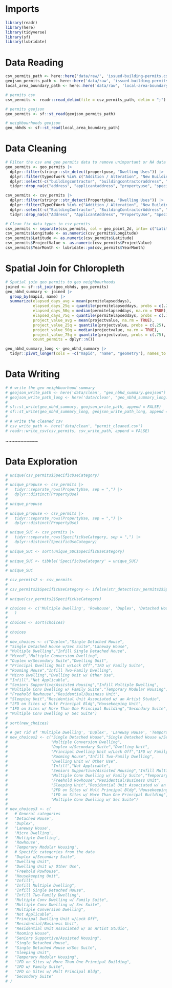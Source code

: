 
# Imports
```r
library(readr)
library(here)
library(tidyverse)
library(sf)
library(lubridate)
```

# Data Reading
```r
csv_permits_path <- here::here('data/raw/', 'issued-building-permits.csv')
geojson_permits_path <- here::here('data/raw', 'issued-building-permits.geojson')
local_area_boundary_path <- here::here('data/raw', 'local-area-boundary.geojson')

# permits csv
csv_permits <- readr::read_delim(file = csv_permits_path, delim = ";")

# permits geojson
geo_permits <- sf::st_read(geojson_permits_path)

# neighbourhoods geojson
geo_nbhds <- sf::st_read(local_area_boundary_path)
```

# Data Cleaning
```r

# Filter the csv and geo permits data to remove unimportant or NA data
geo_permits <- geo_permits |> 
  dplyr::filter(stringr::str_detect(propertyuse, "Dwelling Uses")) |>
  dplyr::filter(typeofwork %in% c("Addition / Alteration", "New Building")) |>
  dplyr::select(-c("buildingcontractor", "buildingcontractoraddress", "permitcategory")) |>
  tidyr::drop_na(c("address", "applicantaddress", "propertyuse", "specificusecategory", "geolocalarea", "geometry", "geo_point_2d"))

csv_permits <- csv_permits |> 
  dplyr::filter(stringr::str_detect(PropertyUse, "Dwelling Uses")) |>
  dplyr::filter(TypeOfWork %in% c("Addition / Alteration", "New Building")) |>
  dplyr::select(-c("BuildingContractor", "BuildingContractorAddress", "PermitCategory")) |>
  tidyr::drop_na(c("Address", "ApplicantAddress", "PropertyUse", "SpecificUseCategory", "GeoLocalArea", "geo_point_2d"))

# Clean fix data types in csv permits
csv_permits <- separate(csv_permits, col = geo_point_2d, into= c("Latitude","Longitude"), sep = ", ")
csv_permits$Longitude <- as.numeric(csv_permits$Longitude)
csv_permits$Latitude <- as.numeric(csv_permits$Latitude)
csv_permits$ProjectValue <- as.numeric(csv_permits$ProjectValue)
csv_permits$YearMonth <- lubridate::ym(csv_permits$YearMonth)

```
# Spatial Join for Chloropleth
```r
# Spatial join geo permits to geo neighbourhoods
joined <- sf::st_join(geo_nbhds, geo_permits)
geo_nbhd_summary <- joined |>
  group_by(mapid, name) |>
  summarize(elapsed_days_avg = mean(permitelapseddays),
            elapsed_days_25q = quantile(permitelapseddays, probs = c(.25), na.rm = TRUE),
            elapsed_days_50q = median(permitelapseddays, na.rm = TRUE),
            elapsed_days_75q = quantile(permitelapseddays, probs = c(.75), na.rm = TRUE),
            project_value_avg = mean(projectvalue, na.rm = TRUE),
            project_value_25q = quantile(projectvalue, probs = c(.25), na.rm = TRUE),
            project_value_50q = median(projectvalue, na.rm = TRUE),
            project_value_75q = quantile(projectvalue, probs = c(.75), na.rm = TRUE),
            count_permits = dplyr::n())

geo_nbhd_summary_long <- geo_nbhd_summary |>
  tidyr::pivot_longer(cols = -c("mapid", "name", "geometry"), names_to = "stat", values_to = "value")
```

# Data Writing
```r
# # write the geo neighbourhood summary
# geojson_write_path <- here('data/clean', "geo_nbhd_summary.geojson")
# geojson_write_path_long <- here('data/clean', "geo_nbhd_summary_long.geojson")
# 
# sf::st_write(geo_nbhd_summary, geojson_write_path, append = FALSE)
# sf::st_write(geo_nbhd_summary_long, geojson_write_path_long, append = FALSE)
# 
# # write the cleaned csv
# csv_write_path <- here('data/clean', "permit_cleaned.csv")
# readr::write_csv(csv_permits, csv_write_path, append = FALSE)
```

~~~~~~~~~~~

# Data Exploration
```r

# unique(csv_permits$SpecificUseCategory)
# 
# unique_propuse <- csv_permits |>
#   tidyr::separate_rows(PropertyUse, sep = ",") |>
#   dplyr::distinct(PropertyUse)
# 
# unique_propuse
# 
# unique_propuse <- csv_permits |>
#   tidyr::separate_rows(PropertyUse, sep = ",") |>
#   dplyr::distinct(PropertyUse)

# unique_SUC <- csv_permits |>
#   tidyr::separate_rows(SpecificUseCategory, sep = ",") |>
#   dplyr::distinct(SpecificUseCategory)
# 
# unique_SUC <- sort(unique_SUC$SpecificUseCategory)
# 
# unique_SUC <- tibble('SpecificUseCategory' = unique_SUC)
# 
# unique_SUC
```

```r

# csv_permits2 <- csv_permits
# 
# csv_permits2$SpecificUseCategory <- ifelse(str_detect(csv_permits2$SpecificUseCategory, ","), "Mixed", csv_permits2$SpecificUseCategory)
# 
# unique(csv_permits2$SpecificUseCategory)
```


```r
# choices <- c('Multiple Dwelling', 'Rowhouse', 'Duplex', 'Detached House', 'Laneway House', 'Temporary Modular Housing', 'Micro Dwelling'
#   )
# 
# choices <- sort(choices)
# 
# choices
# 
# new_choices <- c("Duplex","Single Detached House",
# "Single Detached House w/Sec Suite","Laneway House",
# "Multiple Dwelling","Infill Single Detached House",
# "Mixed","Multiple Conversion Dwelling",                    
# "Duplex w/Secondary Suite","Dwelling Unit",                                   
# "Principal Dwelling Unit w/Lock Off","1FD w/ Family Suite",                             
# "Rooming House","Infill Two-Family Dwelling",                      
# "Micro Dwelling","Dwelling Unit w/ Other Use",                      
# "Infill","Not Applicable",                                  
# "Seniors Supportive/Assisted Housing","Infill Multiple Dwelling",                        
# "Multiple Conv Dwelling w/ Family Suite","Temporary Modular Housing",                       
# "Freehold Rowhouse","Residential/Business Unit",                       
# "Sleeping Unit","Residential Unit Associated w/ an Artist Studio", 
# "2FD on Sites w/ Mult Principal Bldg","Housekeeping Unit",                               
# "1FD on Sites w/ More Than One Principal Building","Secondary Suite",                                 
# "Multiple Conv Dwelling w/ Sec Suite")
# 
# sort(new_choices)
# 
# # get rid of 'Multiple Dwelling', 'Duplex', 'Laneway House', 'Temporary Modular Housing', 'Micro Dwelling', "Mixed"
# new_choices2 <- c("Single Detached House","Single Detached House w/Sec Suite","Infill Single Detached House",
#                   "Multiple Conversion Dwelling",
#                   "Duplex w/Secondary Suite","Dwelling Unit",
#                   "Principal Dwelling Unit w/Lock Off","1FD w/ Family Suite",
#                   "Rooming House","Infill Two-Family Dwelling",
#                   "Dwelling Unit w/ Other Use",
#                   "Infill","Not Applicable",
#                   "Seniors Supportive/Assisted Housing","Infill Multiple Dwelling",
#                   "Multiple Conv Dwelling w/ Family Suite","Temporary Modular Housing",
#                   "Freehold Rowhouse","Residential/Business Unit",
#                   "Sleeping Unit","Residential Unit Associated w/ an Artist Studio", 
#                   "2FD on Sites w/ Mult Principal Bldg","Housekeeping Unit",
#                   "1FD on Sites w/ More Than One Principal Building","Secondary Suite",
#                   "Multiple Conv Dwelling w/ Sec Suite")
# 
# new_choices3 <- c(
#   # General categories
#   'Detached House', 
#   'Duplex', 
#   'Laneway House', 
#   'Micro Dwelling', 
#   'Multiple Dwelling', 
#   'Rowhouse', 
#   'Temporary Modular Housing',
#   # Specific categories from the data
#   "Duplex w/Secondary Suite",
#   "Dwelling Unit",
#   "Dwelling Unit w/ Other Use",
#   "Freehold Rowhouse",
#   "Housekeeping Unit",
#   "Infill",
#   "Infill Multiple Dwelling",
#   "Infill Single Detached House",
#   "Infill Two-Family Dwelling",
#   "Multiple Conv Dwelling w/ Family Suite",
#   "Multiple Conv Dwelling w/ Sec Suite",
#   "Multiple Conversion Dwelling",
#   "Not Applicable",
#   "Principal Dwelling Unit w/Lock Off",
#   "Residential/Business Unit",
#   "Residential Unit Associated w/ an Artist Studio",
#   "Rooming House",
#   "Seniors Supportive/Assisted Housing",
#   "Single Detached House",
#   "Single Detached House w/Sec Suite",
#   "Sleeping Unit",
#   "Temporary Modular Housing",
#   "1FD on Sites w/ More Than One Principal Building",
#   "1FD w/ Family Suite",
#   "2FD on Sites w/ Mult Principal Bldg",
#   "Secondary Suite"
# )
```








